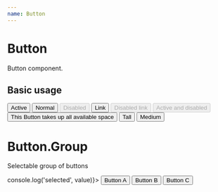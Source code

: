 ```yaml
---
name: Button
---
```



# Button

Button component.

## Basic usage

<Playground>
  <View m={4}>
    <Button active>Active</Button>
    <Button>Normal</Button>
    <Button disabled>Disabled</Button>
    <Button link>Link</Button>
    <Button link disabled>Disabled link</Button>
    <Button active disabled>Active and disabled</Button>
    <View my={4}>
      <Button fluid active>This Button takes up all available space</Button>
    </View>
  </View>
  <View m={4}>
    <Button height="tall">Tall</Button>
    <Button height="medium">Medium</Button>
  </View>
</Playground>

# Button.Group

Selectable group of buttons

<Playground>
  <Button.Group onChange={(value) => console.log('selected', value)}>
    <Button value="a">Button A</Button>
    <Button value="b">Button B</Button>
    <Button value="c">Button C</Button>
  </Button.Group>
</Playground>
